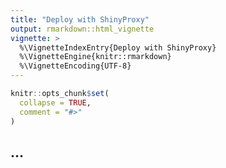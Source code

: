 ```yaml
---
title: "Deploy with ShinyProxy"
output: rmarkdown::html_vignette
vignette: >
  %\VignetteIndexEntry{Deploy with ShinyProxy}
  %\VignetteEngine{knitr::rmarkdown}
  %\VignetteEncoding{UTF-8}
---
```


```r
knitr::opts_chunk$set(
  collapse = TRUE,
  comment = "#>"
)
```

## ...
